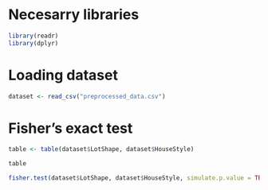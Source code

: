 # Necesarry libraries

```r
library(readr)
library(dplyr)
```

# Loading dataset

```r
dataset <- read_csv("preprocessed_data.csv")
```

# Fisher's exact test

```r
table <- table(dataset$LotShape, dataset$HouseStyle)

table

fisher.test(dataset$LotShape, dataset$HouseStyle, simulate.p.value = TRUE, B = 20000)
```

